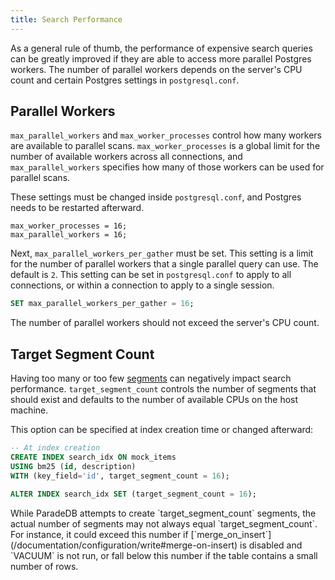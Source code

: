 ```yaml
---
title: Search Performance
---
```


As a general rule of thumb, the performance of expensive search queries can be greatly improved
if they are able to access more parallel Postgres workers. The number of parallel workers depends on the server's CPU count and certain
Postgres settings in `postgresql.conf`.

## Parallel Workers

`max_parallel_workers` and `max_worker_processes` control how many workers are available to parallel scans.
`max_worker_processes` is a global limit for the number of available workers across all connections, and
`max_parallel_workers` specifies how many of those workers can be used for parallel scans.

These settings must be changed inside `postgresql.conf`, and Postgres needs to be restarted afterward.

```init postgresql.conf
max_worker_processes = 16;
max_parallel_workers = 16;
```

Next, `max_parallel_workers_per_gather` must be set. This setting is a limit for the number of parallel workers that a single parallel query can use. The default is `2`.
This setting can be set in `postgresql.conf` to apply to all connections, or within a connection to apply to a single
session.

```sql
SET max_parallel_workers_per_gather = 16;
```

The number of parallel workers should not exceed the server's CPU count.

## Target Segment Count

Having too many or too few [segments](/documentation/concepts/index#segment) can negatively impact search performance.
`target_segment_count` controls the number of segments that should exist and defaults to the number of available CPUs
on the host machine.

This option can be specified at index creation time or changed afterward:

```sql
-- At index creation
CREATE INDEX search_idx ON mock_items
USING bm25 (id, description)
WITH (key_field='id', target_segment_count = 16);

ALTER INDEX search_idx SET (target_segment_count = 16);
```

<Note>
  While ParadeDB attempts to create `target_segment_count` segments, the actual
  number of segments may not always equal `target_segment_count`. For instance,
  it could exceed this number if
  [`merge_on_insert`](/documentation/configuration/write#merge-on-insert) is
  disabled and `VACUUM` is not run, or fall below this number if the table
  contains a small number of rows.
</Note>
